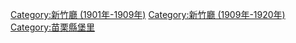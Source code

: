 [[Category:新竹廳_(1901年-1909年)|Category:新竹廳 (1901年-1909年)]]
[[Category:新竹廳_(1909年-1920年)|Category:新竹廳 (1909年-1920年)]]
[[Category:苗栗縣堡里|Category:苗栗縣堡里]]